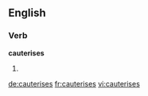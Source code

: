 
==English==

===Verb===
'''cauterises'''

# {{third-person singular of|[[cauterise]]}}

[[de:cauterises]]
[[fr:cauterises]]
[[vi:cauterises]]